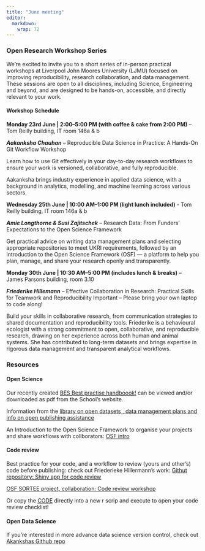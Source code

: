 ```yaml
---
title: "June meeting"
editor: 
  markdown: 
    wrap: 72
---
```


### Open Research Workshop Series

We're excited to invite you to a short series of in-person practical workshops at Liverpool John Moores University (LJMU) focused on improving reproducibility, research collaboration, and data management. These sessions are open to all disciplines, including Science, Engineering and beyond, and are designed to be hands-on, accessible, and directly relevant to your work.

#### Workshop Schedule
   
**Monday 23rd June | 2:00–5:00 PM (with coffee & cake from 2:00 PM)** – Tom Reilly building, IT room 146a & b     
    
***Aakanksha Chauhan*** – Reproducible Data Science in Practice: A Hands-On Git Workflow Workshop    

Learn how to use Git effectively in your day-to-day research workflows to ensure your work is versioned, collaborative, and fully reproducible. 
      
Aakanksha brings industry experience in applied data science, with a background in analytics, modelling, and machine learning across various sectors.
      
          
**Wednesday 25th June | 10:00 AM–1:00 PM (light lunch included)** - Tom Reilly building, IT room 146a & b
    
***Amie Longthorne & Susi Zajitschek*** – Research Data: From Funders’ Expectations to the Open Science Framework
       
Get practical advice on writing data management plans and selecting appropriate repositories to meet UKRI requirements, followed by an introduction to the Open Science Framework (OSF) — a platform to help you plan, manage, and share your research openly and transparently.   
    
    
     
**Monday 30th June | 10:30 AM–5:00 PM (includes lunch & breaks)** – James Parsons building, room 3.10 

***Friederike Hillemann*** – Effective Collaboration in Research: Practical Skills for Teamwork and Reproducibility
Important – Please bring your own laptop to code along!

Build your skills in collaborative research, from communication strategies to shared documentation and reproducibility tools.
Friederike is a behavioural ecologist with a strong commitment to open, collaborative, and reproducible research, drawing on her experience across both human and animal systems. She has contributed to long-term datasets and brings expertise in rigorous data management and transparent analytical workflows.




### Resources

#### Open Science

Our recently created [BES Best practise handboook!](https://www.ljmu.ac.uk/about-us/faculties/school-of-biological-and-environmental-sciences/open-research) can be viewed and/or downloaded as pdf from the School's website.

Information from the [library on open datasets , data management plans and info on open publishing assistance](https://github.com/LJMUtRicks/bag-of-tricks/tree/main/files/lib.pdf)

An Introduction to the Open Science Framework to organise your projects and share workflows with collborators: [OSF intro](https://github.com/LJMUtRicks/bag-of-tricks/tree/main/files/osf.pdf)
    
#### Code review

Best practice for your code, and a workflow to review (yours and other's) code before publishing: check out Friederieke Hillermann's work:
[Githut repository: Shiny app for code review](https://github.com/fhillemann/code_review_checklist)
    
[OSF SORTEE project, collaboration: Code review workshop](https://osf.io/kncw6/)    
   
Or copy the [CODE](https://github.com/fhillemann/code_review_checklist/blob/main/app.R) directly into a new r scrip and execute to open your code review checklist!

#### Open Data Science

If you're interested in more advance data science version control, check out [Akankshas Github repo](http://github.com/aakc3007/open-data-version-control)
